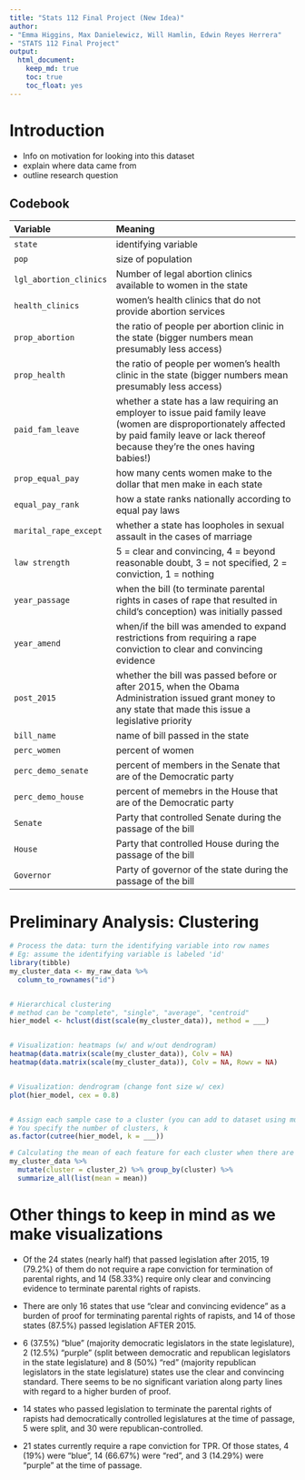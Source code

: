 ```yaml
---
title: "Stats 112 Final Project (New Idea)"
author: 
- "Emma Higgins, Max Danielewicz, Will Hamlin, Edwin Reyes Herrera"
- "STATS 112 Final Project"
output: 
  html_document:
    keep_md: true
    toc: true
    toc_float: yes
---
```


# Introduction

* Info on motivation for looking into this dataset
* explain where data came from
* outline research question

## Codebook

Variable                    Meaning
--------------------------  ---------
`state`                     identifying variable
`pop`                       size of population
`lgl_abortion_clinics`      Number of legal abortion clinics available to women in the state
`health_clinics`            women's health clinics that do not provide abortion services
`prop_abortion`             the ratio of people per abortion clinic in the state (bigger numbers mean presumably less access)
`prop_health`               the ratio of people per women's health clinic in the state (bigger numbers mean presumably less access)
`paid_fam_leave`            whether a state has a law requiring an employer to issue paid family leave (women are disproportionately affected by paid family leave or lack thereof because they're the ones having babies!)
`prop_equal_pay`            how many cents women make to the dollar that men make in each state
`equal_pay_rank`            how a state ranks nationally according to equal pay laws
`marital_rape_except`       whether a state has loopholes in sexual assault in the cases of marriage
`law strength`              5 = clear and convincing, 4 = beyond reasonable doubt, 3 = not specified, 2 = conviction, 1 = nothing				
`year_passage`              when the bill (to terminate parental rights in cases of rape that resulted in child's conception) was initially passed
`year_amend`                when/if the bill was amended to expand restrictions from requiring a rape conviction to clear and convincing evidence
`post_2015`                 whether the bill was passed before or after 2015, when the Obama Administration issued grant money to any state that made this issue a legislative priority
`bill_name`                 name of bill passed in the state
`perc_women`                percent of women 
`perc_demo_senate`	        percent of members in the Senate that are of the Democratic party
`perc_demo_house`	          percent of memebrs in the House that are of the Democratic party
`Senate`	                  Party that controlled Senate during the passage of the bill
`House`	                    Party that controlled House during the passage of the bill
`Governor`                  Party of governor of the state during the passage of the bill

# Preliminary Analysis: Clustering

```r
# Process the data: turn the identifying variable into row names
# Eg: assume the identifying variable is labeled 'id'
library(tibble)
my_cluster_data <- my_raw_data %>% 
  column_to_rownames("id")


# Hierarchical clustering
# method can be "complete", "single", "average", "centroid"
hier_model <- hclust(dist(scale(my_cluster_data)), method = ___)


# Visualization: heatmaps (w/ and w/out dendrogram)
heatmap(data.matrix(scale(my_cluster_data)), Colv = NA)
heatmap(data.matrix(scale(my_cluster_data)), Colv = NA, Rowv = NA)


# Visualization: dendrogram (change font size w/ cex)
plot(hier_model, cex = 0.8)


# Assign each sample case to a cluster (you can add to dataset using mutate())
# You specify the number of clusters, k
as.factor(cutree(hier_model, k = ___))
```

```r
# Calculating the mean of each feature for each cluster when there are 2 clusters
my_cluster_data %>%
  mutate(cluster = cluster_2) %>% group_by(cluster) %>%
  summarize_all(list(mean = mean))
```

# Other things to keep in mind as we make visualizations

* Of the 24 states (nearly half) that passed legislation after 2015, 19 (79.2%) of them do not require a rape conviction for termination of parental rights, and 14 (58.33%) require only clear and convincing evidence to terminate parental rights of rapists.

* There are only 16 states that use “clear and convincing evidence” as a burden of proof for terminating parental rights of rapists, and 14 of those states (87.5%) passed legislation AFTER 2015.

* 6 (37.5%) “blue” (majority democratic legislators in the state legislature), 2 (12.5%) “purple” (split between democratic and republican legislators in the state legislature) and 8 (50%) “red” (majority republican legislators in the state legislature) states use the clear and convincing standard. There seems to be no significant variation along party lines with regard to a higher burden of proof.

* 14 states who passed legislation to terminate the parental rights of rapists had democratically controlled legislatures at the time of passage, 5 were split, and 30 were republican-controlled.

* 21 states currently require a rape conviction for TPR. Of those states, 4 (19%) were “blue”, 14 (66.67%) were “red”, and 3 (14.29%) were “purple” at the time of passage.